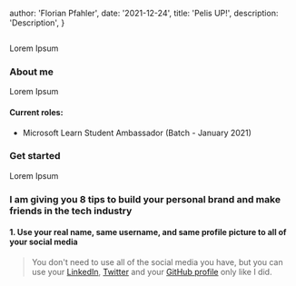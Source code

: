 

  author: 'Florian Pfahler',
  date: '2021-12-24',
  title: 'Pelis UP!',
  description:
    'Description',
}


<Image src={pic} alt="" />

Lorem Ipsum

### About me

Lorem Ipsum

#### Current roles:
- Microsoft Learn Student Ambassador (Batch - January 2021)

### Get started

Lorem Ipsum

### I am giving you 8 tips to build your personal brand and make friends in the tech industry

#### 1. Use your real name, same username, and same profile picture to all of your social media
> You don't need to use all of the social media you have, but you can use your [LinkedIn](https://www.linkedin.com/in/vinzvinci/), [Twitter](https://twitter.com/vinzvinci) and your [GitHub profile](https://github.com/vinzvinci) only like I did.
